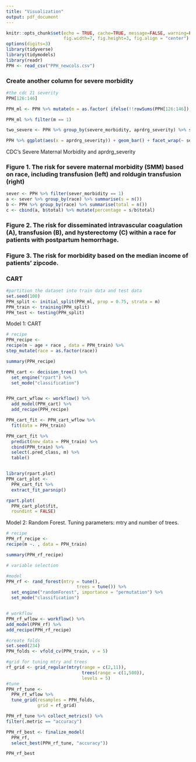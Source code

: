 ```yaml
---
title: "Visualization"
output: pdf_document
---
```


```r
knitr::opts_chunk$set(echo = TRUE, cache=TRUE, message=FALSE, warning=FALSE,
                      fig.width=7, fig.height=3, fig.align = "center")
options(digits=3)
library(tidyverse)
library(tidymodels)
library(readr)
PPH <- read_csv("PPH_newcols.csv")
```

### Create another column for severe morbidity
```r
#the cdc 21 severity
PPH[126:146]

PPH_ml <- PPH %>% mutate(m = as.factor( ifelse(!!rowSums(PPH[126:146]), 1, 0))) %>% select(age, race, zipinc_qrtl, obesity, diabetes, gh , mg , pp , pa , pl, hu , m)

PPH_ml %>% filter(m == 1)

```

```r
two_severe <- PPH %>% group_by(severe_morbidity, aprdrg_severity) %>% summarize(total = n()) 

PPH %>% ggplot(aes(x = aprdrg_severity)) + geom_bar() + facet_wrap(~ severe_morbidity)

```

CDC's Severe Maternal Morbidity and aprdrg_severity

### Figure 1. The risk for severe maternal morbidity (SMM) based on race, including transfusion (left) and roldugin transfusion (right) 

```r
sever <- PPH %>% filter(sever_morbidity == 1) 
a <- sever %>% group_by(race) %>% summarise(s = n())
b <- PPH %>% group_by(race) %>% summarise(total = n())
c <- cbind(a, b$total) %>% mutate(percentage = s/b$total)
```

### Figure 2. The risk for disseminated intravascular coagulation (A), transfusion (B), and hysterectomy (C) within a race for patients with postpartum hemorrhage.


### Figure 3. The risk for morbidity based on the median income of patients’ zipcode.

### CART

```r
#partition the dataset into train data and test data
set.seed(100)
PPH_split <- initial_split(PPH_ml, prop = 0.75, strata = m)
PPH_train <- training(PPH_split)
PPH_test <- testing(PPH_split)
```

Model 1: CART 

```r
# recipe
PPH_recipe <-
recipe(m ~ age + race , data = PPH_train) %>%
step_mutate(race = as.factor(race))

summary(PPH_recipe)

```

```r
PPH_cart <- decision_tree() %>%
  set_engine("rpart") %>%
  set_mode("classification")


PPH_cart_wflow <- workflow() %>%
  add_model(PPH_cart) %>%
  add_recipe(PPH_recipe)

PPH_cart_fit <- PPH_cart_wflow %>%
  fit(data = PPH_train)

PPH_cart_fit %>%
  predict(new_data = PPH_train) %>%
  cbind(PPH_train) %>%
  select(.pred_class, m) %>%
  table()


library(rpart.plot)
PPH_cart_plot <- 
  PPH_cart_fit %>%
  extract_fit_parsnip()

rpart.plot(
  PPH_cart_plot$fit,
  roundint = FALSE)
```


Model 2: Random Forest. Tuning parameters: mtry and number of trees.

```r
# recipe
PPH_rf_recipe <-
recipe(m ~. , data = PPH_train) 

summary(PPH_rf_recipe)

# variable selection

#model
PPH_rf <- rand_forest(mtry = tune(),
                           trees = tune()) %>%
  set_engine("randomForest", importance = "permutation") %>%
  set_mode("classification")


# workflow
PPH_rf_wflow <- workflow() %>%
add_model(PPH_rf) %>%
add_recipe(PPH_rf_recipe)

#create folds
set.seed(234)
PPH_folds <- vfold_cv(PPH_train, v = 5)

#grid for tuning mtry and trees
rf_grid <- grid_regular(mtry(range = c(2,11)),
                             trees(range = c(1,500)),
                             levels = 5)
#tune
PPH_rf_tune <- 
  PPH_rf_wflow %>%
  tune_grid(resamples = PPH_folds,
            grid = rf_grid)

PPH_rf_tune %>% collect_metrics() %>%
filter(.metric == "accuracy")

PPH_rf_best <- finalize_model(
  PPH_rf,
  select_best(PPH_rf_tune, "accuracy"))

PPH_rf_best
```

